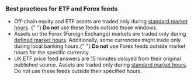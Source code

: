 ### Best practices for ETF and Forex feeds

- Off-chain equity and ETF assets are traded only during [standard market hours](/data-feeds/selecting-data-feeds#market-hours). {" "} **Do not** use these feeds outside those windows.
- Assets on the Forex (Foreign Exchange) markets are traded only during [defined market hours](/data-feeds/selecting-data-feeds#market-hours). Additionally, some currencies might trade only during local banking hours.{" "} **Do not** use Forex feeds outside market hours for the specific currency.
- UK ETF price feed answers are 15 minutes delayed from their original published source. Assets are traded only during [standard market hours](/data-feeds/selecting-data-feeds#market-hours). Do not use these feeds outside their specified hours.
